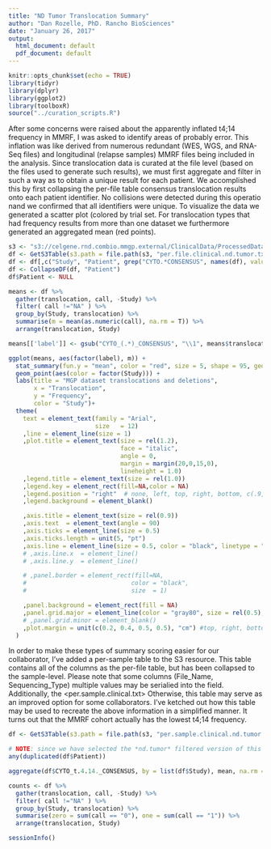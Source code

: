 ```yaml
---
title: "ND Tumor Translocation Summary"
author: "Dan Rozelle, PhD. Rancho BioSciences"
date: "January 26, 2017"
output:
  html_document: default
  pdf_document: default
---
```


```r
knitr::opts_chunk$set(echo = TRUE)
library(tidyr)
library(dplyr)
library(ggplot2)
library(toolboxR)
source("../curation_scripts.R")
```

After some concerns were raised about the apparently inflated t4;14 frequency in MMRF, I was asked to identify areas of probably error. This inflation was like derived from numerous redundant (WES, WGS, and RNA-Seq files) and longitudinal (relapse samples) MMRF files being included in the analysis. Since translocation data is curated at the file level (based on the files used to generate such results), we must first aggregate and filter in such a way as to obtain a unique result for each patient. We accomplished this by first collapsing the per-file table consensus translocation results onto each patient identifier. No collisions were detected during this operatio nand we confirmed that all identifiers were unique. To visualize the data we generated a scatter plot (colored by trial set. For translocation types that had frequency results from more than one dataset we furthermore generated an aggregated mean (red points).


```r
s3 <- "s3://celgene.rnd.combio.mmgp.external/ClinicalData/ProcessedData/Integrated"
df <- GetS3Table(s3.path = file.path(s3, "per.file.clinical.nd.tumor.txt"))
df <- df[,c("Study", "Patient", grep("CYTO.*CONSENSUS", names(df), value = T))]
df <- CollapseDF(df, "Patient")
df$Patient <- NULL

means <- df %>%
  gather(translocation, call, -Study) %>%
  filter( call !="NA" ) %>%
  group_by(Study, translocation) %>%
  summarise(m = mean(as.numeric(call), na.rm = T)) %>%
  arrange(translocation, Study)

means[['label']] <- gsub("CYTO_(.*)_CONSENSUS", "\\1", means$translocation)
```

```r
ggplot(means, aes(factor(label), m)) +
  stat_summary(fun.y = "mean", color = "red", size = 5, shape = 95, geom = "point") +
  geom_point(aes(color = factor(Study))) +
  labs(title = "MGP dataset translocations and deletions",
       x = "Translocation",
       y = "Frequency",
       color = "Study")+
  theme(
    text = element_text(family = "Arial",
                        size   = 12)
    ,line = element_line(size = 1)
    ,plot.title = element_text(size = rel(1.2),
                               face = "italic",
                               angle = 0,
                               margin = margin(20,0,15,0),
                               lineheight = 1.0)
    ,legend.title = element_text(size = rel(1.0))
    ,legend.key = element_rect(fill=NA,color = NA)
    ,legend.position = "right"  # none, left, top, right, bottom, c(.9, .5)
    ,legend.background = element_blank()

    ,axis.title = element_text(size = rel(0.9))
    ,axis.text  = element_text(angle = 90)
    ,axis.ticks = element_line(size = 0.5)
    ,axis.ticks.length = unit(5, "pt")
    ,axis.line = element_line(size = 0.5, color = "black", linetype = "solid")
    # ,axis.line.x  = element_line()
    # ,axis.line.y  = element_line()

    # ,panel.border = element_rect(fill=NA,
    #                             color = "black",
    #                             size  = 1)

    ,panel.background = element_rect(fill = NA)
    ,panel.grid.major = element_line(color = "gray80", size = rel(0.5), linetype = "dashed")
    # ,panel.grid.minor = element_blank()
    ,plot.margin = unit(c(0.2, 0.4, 0.5, 0.5), "cm") #top, right, bottom, left
  )
```

In order to make these types of summary scoring easier for our collaborator, I've added a per-sample table to the S3 resource. This table contains all of the columns as the per-file table, but has been collapsed to the sample-level. Please note that some columns (File_Name, Sequencing_Type) multiple values may be serialied into the field. Additionally, the <per.sample.clinical.txt> Otherwise, this table may serve as an improved option for some collaborators. I've ketched out how this table may be used to recreate the above information in a simplified manner. It turns out that the MMRF cohort actually has the lowest t4;14 frequency.

```r
df <- GetS3Table(s3.path = file.path(s3, "per.sample.clinical.nd.tumor.txt"))

# NOTE: since we have selected the *nd.tumor* filtered version of this table, this table also has non-redundant patients
any(duplicated(df$Patient))

aggregate(df$CYTO_t.4.14._CONSENSUS, by = list(df$Study), mean, na.rm = T)

counts <- df %>%
  gather(translocation, call, -Study) %>%
  filter( call !="NA" ) %>%
  group_by(Study, translocation) %>%
  summarise(zero = sum(call == "0"), one = sum(call == "1")) %>%
  arrange(translocation, Study)

```

```r
sessionInfo()
```
